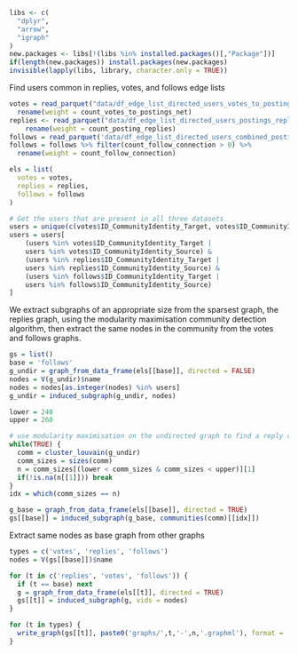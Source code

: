 ```r
libs <- c(
  "dplyr",
  "arrow",
  "igraph"
)
new.packages <- libs[!(libs %in% installed.packages()[,"Package"])]
if(length(new.packages)) install.packages(new.packages)
invisible(lapply(libs, library, character.only = TRUE))
```

Find users common in replies, votes, and follows edge lists

```r
votes = read_parquet("data/df_edge_list_directed_users_votes_to_postings_net.parquet") %>%
  rename(weight = count_votes_to_postings_net)
replies <- read_parquet("data/df_edge_list_directed_users_postings_replies.parquet") %>%
    rename(weight = count_posting_replies)
follows = read_parquet('data/df_edge_list_directed_users_combined_postings_replies_and_votes_to_postings_net_and_follow_connections.parquet')
follows = follows %>% filter(count_follow_connection > 0) %>%
  rename(weight = count_follow_connection)

els = list(
  votes = votes,
  replies = replies,
  follows = follows
)

# Get the users that are present in all three datasets
users = unique(c(votes$ID_CommunityIdentity_Target, votes$ID_CommunityIdentity_Source, replies$ID_CommunityIdentity_Target, replies$ID_CommunityIdentity_Source, follows$ID_CommunityIdentity_Target, follows$ID_CommunityIdentity_Source))
users = users[
    (users %in% votes$ID_CommunityIdentity_Target |
    users %in% votes$ID_CommunityIdentity_Source) &
    (users %in% replies$ID_CommunityIdentity_Target |
    users %in% replies$ID_CommunityIdentity_Source) &
    (users %in% follows$ID_CommunityIdentity_Target |
    users %in% follows$ID_CommunityIdentity_Source)
]
```


We extract subgraphs of an appropriate size from the sparsest graph, the replies graph, using the modularity maximisation community detection algorithm, then extract the same nodes in the community from the votes and follows graphs.

```r
gs = list()
base = 'follows'
g_undir = graph_from_data_frame(els[[base]], directed = FALSE)
nodes = V(g_undir)$name
nodes = nodes[as.integer(nodes) %in% users]
g_undir = induced_subgraph(g_undir, nodes)

lower = 240
upper = 260

# use modularity maximisation on the undirected graph to find a reply community of appropriate size
while(TRUE) {
  comm = cluster_louvain(g_undir)
  comm_sizes = sizes(comm)
  n = comm_sizes[(lower < comm_sizes & comm_sizes < upper)][1]
  if(!is.na(n[[1]])) break
}
idx = which(comm_sizes == n)

g_base = graph_from_data_frame(els[[base]], directed = TRUE)
gs[[base]] = induced_subgraph(g_base, communities(comm)[[idx]])
```

Extract same nodes as base graph from other graphs

```r
types = c('votes', 'replies', 'follows')
nodes = V(gs[[base]])$name

for (t in c('replies', 'votes', 'follows')) {
  if (t == base) next
  g = graph_from_data_frame(els[[t]], directed = TRUE)
  gs[[t]] = induced_subgraph(g, vids = nodes)
}
```

```r
for (t in types) {
  write_graph(gs[[t]], paste0('graphs/',t,'-',n,'.graphml'), format = 'graphml')
}
```



